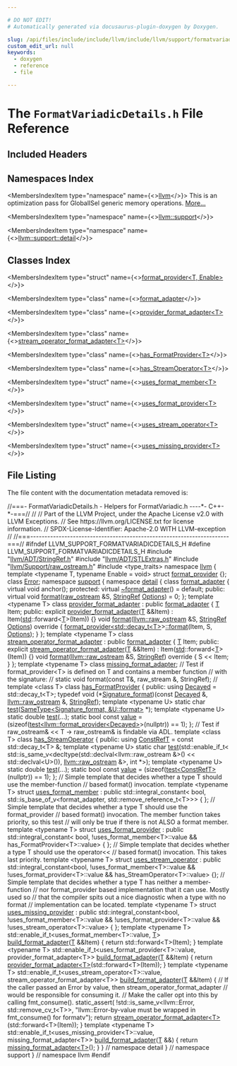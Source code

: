 ```yaml
---

# DO NOT EDIT!
# Automatically generated via docusaurus-plugin-doxygen by Doxygen.

slug: /api/files/include/include/llvm/include/llvm/support/formatvariadicdetails-h
custom_edit_url: null
keywords:
  - doxygen
  - reference
  - file

---
```





# The `FormatVariadicDetails.h` File Reference

<DoxygenPage pluginConfig={pluginConfig}>



## Included Headers

<IncludesList>
<IncludesListItem
  filePath="llvm/ADT/StringRef.h"
  permalink="/docs/api/files/include/include/llvm/include/llvm/adt/stringref-h"
  isLocal="true" />
<IncludesListItem
  filePath="llvm/ADT/STLExtras.h"
  permalink="/docs/api/files/include/include/llvm/include/llvm/adt/stlextras-h"
  isLocal="true" />
<IncludesListItem
  filePath="llvm/Support/raw_ostream.h"
  permalink="/docs/api/files/include/include/llvm/include/llvm/support/raw-ostream-h"
  isLocal="true" />
<IncludesListItem
  filePath="type_traits"
  permalink=""
  isLocal="false" />
</IncludesList>

## Namespaces Index

<MembersIndex>

<MembersIndexItem
  type="namespace"
  name={<><a href="/docs/api/namespaces/llvm">llvm</a></>}>
This is an optimization pass for GlobalISel generic memory operations. <a href="/docs/api/namespaces/llvm/#details">More...</a>
</MembersIndexItem>

<MembersIndexItem
  type="namespace"
  name={<><a href="/docs/api/namespaces/llvm/support">llvm::support</a></>}>
</MembersIndexItem>

<MembersIndexItem
  type="namespace"
  name={<><a href="/docs/api/namespaces/llvm/support/detail">llvm::support::detail</a></>}>
</MembersIndexItem>

</MembersIndex>

## Classes Index

<MembersIndex>

<MembersIndexItem
  type="struct"
  name={<><a href="/docs/api/structs/llvm/format-provider">format_provider&lt;T, Enable&gt;</a></>}>
</MembersIndexItem>

<MembersIndexItem
  type="class"
  name={<><a href="/docs/api/classes/llvm/support/detail/format-adapter">format_adapter</a></>}>
</MembersIndexItem>

<MembersIndexItem
  type="class"
  name={<><a href="/docs/api/classes/llvm/support/detail/provider-format-adapter">provider_format_adapter&lt;T&gt;</a></>}>
</MembersIndexItem>

<MembersIndexItem
  type="class"
  name={<><a href="/docs/api/classes/llvm/support/detail/stream-operator-format-adapter">stream_operator_format_adapter&lt;T&gt;</a></>}>
</MembersIndexItem>

<MembersIndexItem
  type="class"
  name={<><a href="/docs/api/classes/llvm/support/detail/has-formatprovider">has_FormatProvider&lt;T&gt;</a></>}>
</MembersIndexItem>

<MembersIndexItem
  type="class"
  name={<><a href="/docs/api/classes/llvm/support/detail/has-streamoperator">has_StreamOperator&lt;T&gt;</a></>}>
</MembersIndexItem>

<MembersIndexItem
  type="struct"
  name={<><a href="/docs/api/structs/llvm/support/detail/uses-format-member">uses_format_member&lt;T&gt;</a></>}>
</MembersIndexItem>

<MembersIndexItem
  type="struct"
  name={<><a href="/docs/api/structs/llvm/support/detail/uses-format-provider">uses_format_provider&lt;T&gt;</a></>}>
</MembersIndexItem>

<MembersIndexItem
  type="struct"
  name={<><a href="/docs/api/structs/llvm/support/detail/uses-stream-operator">uses_stream_operator&lt;T&gt;</a></>}>
</MembersIndexItem>

<MembersIndexItem
  type="struct"
  name={<><a href="/docs/api/structs/llvm/support/detail/uses-missing-provider">uses_missing_provider&lt;T&gt;</a></>}>
</MembersIndexItem>

</MembersIndex>


## File Listing

The file content with the documentation metadata removed is:

<ProgramListing>

<Link id="l00001" /><CodeLine lineNumber="1"><Highlight kind="comment">//===- FormatVariadicDetails.h - Helpers for FormatVariadic.h ----&#42;- C++-&#42;-===//</Highlight><Highlight kind="normal"></Highlight></CodeLine>
<Link id="l00002" /><CodeLine lineNumber="2"><Highlight kind="normal"></Highlight><Highlight kind="comment">//</Highlight><Highlight kind="normal"></Highlight></CodeLine>
<Link id="l00003" /><CodeLine lineNumber="3"><Highlight kind="normal"></Highlight><Highlight kind="comment">// Part of the LLVM Project, under the Apache License v2.0 with LLVM Exceptions.</Highlight><Highlight kind="normal"></Highlight></CodeLine>
<Link id="l00004" /><CodeLine lineNumber="4"><Highlight kind="normal"></Highlight><Highlight kind="comment">// See https://llvm.org/LICENSE.txt for license information.</Highlight><Highlight kind="normal"></Highlight></CodeLine>
<Link id="l00005" /><CodeLine lineNumber="5"><Highlight kind="normal"></Highlight><Highlight kind="comment">// SPDX-License-Identifier: Apache-2.0 WITH LLVM-exception</Highlight><Highlight kind="normal"></Highlight></CodeLine>
<Link id="l00006" /><CodeLine lineNumber="6"><Highlight kind="normal"></Highlight><Highlight kind="comment">//</Highlight><Highlight kind="normal"></Highlight></CodeLine>
<Link id="l00007" /><CodeLine lineNumber="7"><Highlight kind="normal"></Highlight><Highlight kind="comment">//===----------------------------------------------------------------------===//</Highlight><Highlight kind="normal"></Highlight></CodeLine>
<Link id="l00008" /><CodeLine lineNumber="8"><Highlight kind="normal"></Highlight></CodeLine>
<Link id="l00009" /><CodeLine lineNumber="9"><Highlight kind="normal"></Highlight><Highlight kind="preprocessor">#ifndef LLVM&#95;SUPPORT&#95;FORMATVARIADICDETAILS&#95;H</Highlight><Highlight kind="normal"></Highlight></CodeLine>
<Link id="l00010" /><CodeLine lineNumber="10"><Highlight kind="normal"></Highlight><Highlight kind="preprocessor">#define LLVM&#95;SUPPORT&#95;FORMATVARIADICDETAILS&#95;H</Highlight><Highlight kind="normal"></Highlight></CodeLine>
<Link id="l00011" /><CodeLine lineNumber="11"><Highlight kind="normal"></Highlight></CodeLine>
<Link id="l00012" /><CodeLine lineNumber="12"><Highlight kind="normal"></Highlight><Highlight kind="preprocessor">#include &quot;<a href="/docs/api/files/include/include/llvm/include/llvm/adt/stringref-h">llvm/ADT/StringRef.h</a>&quot;</Highlight><Highlight kind="normal"></Highlight></CodeLine>
<Link id="l00013" /><CodeLine lineNumber="13"><Highlight kind="normal"></Highlight><Highlight kind="preprocessor">#include &quot;<a href="/docs/api/files/include/include/llvm/include/llvm/adt/stlextras-h">llvm/ADT/STLExtras.h</a>&quot;</Highlight><Highlight kind="normal"></Highlight></CodeLine>
<Link id="l00014" /><CodeLine lineNumber="14"><Highlight kind="normal"></Highlight><Highlight kind="preprocessor">#include &quot;<a href="/docs/api/files/include/include/llvm/include/llvm/support/raw-ostream-h">llvm/Support/raw&#95;ostream.h</a>&quot;</Highlight><Highlight kind="normal"></Highlight></CodeLine>
<Link id="l00015" /><CodeLine lineNumber="15"><Highlight kind="normal"></Highlight></CodeLine>
<Link id="l00016" /><CodeLine lineNumber="16"><Highlight kind="normal"></Highlight><Highlight kind="preprocessor">#include &lt;type&#95;traits&gt;</Highlight><Highlight kind="normal"></Highlight></CodeLine>
<Link id="l00017" /><CodeLine lineNumber="17"><Highlight kind="normal"></Highlight></CodeLine>
<Link id="l00018" /><CodeLine lineNumber="18"><Highlight kind="normal"></Highlight><Highlight kind="keyword">namespace </Highlight><Highlight kind="normal"><a href="/docs/api/namespaces/llvm">llvm</a> &#123;</Highlight></CodeLine>
<Link id="l00019" /><CodeLine lineNumber="19" lineLink="/docs/api/structs/llvm/format-provider"><Highlight kind="normal"></Highlight><Highlight kind="keyword">template</Highlight><Highlight kind="normal"> &lt;</Highlight><Highlight kind="keyword">typename</Highlight><Highlight kind="normal"> T, </Highlight><Highlight kind="keyword">typename</Highlight><Highlight kind="normal"> Enable = </Highlight><Highlight kind="keywordtype">void</Highlight><Highlight kind="normal">&gt; </Highlight><Highlight kind="keyword">struct </Highlight><Highlight kind="normal"><a href="/docs/api/structs/llvm/format-provider">format&#95;provider</a> &#123;&#125;;</Highlight></CodeLine>
<Link id="l00020" /><CodeLine lineNumber="20"><Highlight kind="normal"></Highlight><Highlight kind="keyword">class </Highlight><Highlight kind="normal"><a href="/docs/api/classes/llvm/error">Error</a>;</Highlight></CodeLine>
<Link id="l00021" /><CodeLine lineNumber="21"><Highlight kind="normal"></Highlight></CodeLine>
<Link id="l00022" /><CodeLine lineNumber="22"><Highlight kind="normal"></Highlight><Highlight kind="keyword">namespace </Highlight><Highlight kind="normal"><a href="/docs/api/namespaces/llvm/support">support</a> &#123;</Highlight></CodeLine>
<Link id="l00023" /><CodeLine lineNumber="23"><Highlight kind="normal"></Highlight><Highlight kind="keyword">namespace </Highlight><Highlight kind="normal"><a href="/docs/api/namespaces/detail">detail</a> &#123;</Highlight></CodeLine>
<Link id="l00024" /><CodeLine lineNumber="24" lineLink="/docs/api/classes/llvm/support/detail/format-adapter"><Highlight kind="normal"></Highlight><Highlight kind="keyword">class </Highlight><Highlight kind="normal"><a href="/docs/api/classes/llvm/support/detail/format-adapter">format&#95;adapter</a> &#123;</Highlight></CodeLine>
<Link id="l00025" /><CodeLine lineNumber="25"><Highlight kind="normal">  </Highlight><Highlight kind="keyword">virtual</Highlight><Highlight kind="normal"> </Highlight><Highlight kind="keywordtype">void</Highlight><Highlight kind="normal"> anchor();</Highlight></CodeLine>
<Link id="l00026" /><CodeLine lineNumber="26"><Highlight kind="normal"></Highlight></CodeLine>
<Link id="l00027" /><CodeLine lineNumber="27"><Highlight kind="normal"></Highlight><Highlight kind="keyword">protected</Highlight><Highlight kind="normal">:</Highlight></CodeLine>
<Link id="l00028" /><CodeLine lineNumber="28" lineLink="/docs/api/classes/llvm/support/detail/format-adapter/#a9ddb15586e5159f6a07b11dddece8ce1"><Highlight kind="normal">  </Highlight><Highlight kind="keyword">virtual</Highlight><Highlight kind="normal"> <a href="/docs/api/classes/llvm/support/detail/format-adapter/#a9ddb15586e5159f6a07b11dddece8ce1">~format&#95;adapter</a>() = </Highlight><Highlight kind="keywordflow">default</Highlight><Highlight kind="normal">;</Highlight></CodeLine>
<Link id="l00029" /><CodeLine lineNumber="29"><Highlight kind="normal"></Highlight></CodeLine>
<Link id="l00030" /><CodeLine lineNumber="30"><Highlight kind="normal"></Highlight><Highlight kind="keyword">public</Highlight><Highlight kind="normal">:</Highlight></CodeLine>
<Link id="l00031" /><CodeLine lineNumber="31" lineLink="/docs/api/classes/llvm/support/detail/format-adapter/#aede80d856ba46d9d6af7f0d0b94bea49"><Highlight kind="normal">  </Highlight><Highlight kind="keyword">virtual</Highlight><Highlight kind="normal"> </Highlight><Highlight kind="keywordtype">void</Highlight><Highlight kind="normal"> <a href="/docs/api/classes/llvm/support/detail/format-adapter/#aede80d856ba46d9d6af7f0d0b94bea49">format</a>(<a href="/docs/api/classes/llvm/raw-ostream">raw&#95;ostream</a> &amp;S, <a href="/docs/api/classes/llvm/stringref">StringRef</a> <a href="/docs/api/files/lib/lib/debuginfo/lib/debuginfo/logicalview/lib/debuginfo/logicalview/core/lvoptions-cpp/#ab4088b7a11f3cbc38ac16a6e9c72494e">Options</a>) = 0;</Highlight></CodeLine>
<Link id="l00032" /><CodeLine lineNumber="32"><Highlight kind="normal">&#125;;</Highlight></CodeLine>
<Link id="l00033" /><CodeLine lineNumber="33"><Highlight kind="normal"></Highlight></CodeLine>
<Link id="l00034" /><CodeLine lineNumber="34" lineLink="/docs/api/classes/llvm/support/detail/provider-format-adapter"><Highlight kind="normal"></Highlight><Highlight kind="keyword">template</Highlight><Highlight kind="normal"> &lt;</Highlight><Highlight kind="keyword">typename</Highlight><Highlight kind="normal"> T&gt; </Highlight><Highlight kind="keyword">class </Highlight><Highlight kind="normal"><a href="/docs/api/classes/llvm/support/detail/provider-format-adapter/#ab3917725b65ef75e5a849e1cd0cbebf2">provider&#95;format&#95;adapter</a> : </Highlight><Highlight kind="keyword">public</Highlight><Highlight kind="normal"> <a href="/docs/api/classes/llvm/support/detail/format-adapter">format&#95;adapter</a> &#123;</Highlight></CodeLine>
<Link id="l00035" /><CodeLine lineNumber="35"><Highlight kind="normal">  <a href="/docs/api/files/lib/lib/target/lib/target/mips/mips16isellowering-cpp/#a0acb682b8260ab1c60b918599864e2e5">T</a> Item;</Highlight></CodeLine>
<Link id="l00036" /><CodeLine lineNumber="36"><Highlight kind="normal"></Highlight></CodeLine>
<Link id="l00037" /><CodeLine lineNumber="37"><Highlight kind="normal"></Highlight><Highlight kind="keyword">public</Highlight><Highlight kind="normal">:</Highlight></CodeLine>
<Link id="l00038" /><CodeLine lineNumber="38" lineLink="/docs/api/classes/llvm/support/detail/provider-format-adapter/#ab3917725b65ef75e5a849e1cd0cbebf2"><Highlight kind="normal">  </Highlight><Highlight kind="keyword">explicit</Highlight><Highlight kind="normal"> <a href="/docs/api/classes/llvm/support/detail/provider-format-adapter/#ab3917725b65ef75e5a849e1cd0cbebf2">provider&#95;format&#95;adapter</a>(<a href="/docs/api/files/lib/lib/target/lib/target/mips/mips16isellowering-cpp/#a0acb682b8260ab1c60b918599864e2e5">T</a> &amp;&amp;Item) : Item(<a href="/docs/api/namespaces/std">std</a>::forward&lt;<a href="/docs/api/files/lib/lib/target/lib/target/mips/mips16isellowering-cpp/#a0acb682b8260ab1c60b918599864e2e5">T</a>&gt;(Item)) &#123;&#125;</Highlight></CodeLine>
<Link id="l00039" /><CodeLine lineNumber="39"><Highlight kind="normal"></Highlight></CodeLine>
<Link id="l00040" /><CodeLine lineNumber="40" lineLink="/docs/api/classes/llvm/support/detail/provider-format-adapter/#a1d5c10ab11eaa11677875d3cac6f4a8a"><Highlight kind="normal">  </Highlight><Highlight kind="keywordtype">void</Highlight><Highlight kind="normal"> <a href="/docs/api/classes/llvm/support/detail/provider-format-adapter/#a1d5c10ab11eaa11677875d3cac6f4a8a">format</a>(<a href="/docs/api/classes/llvm/raw-ostream">llvm::raw&#95;ostream</a> &amp;S, <a href="/docs/api/classes/llvm/stringref">StringRef</a> <a href="/docs/api/files/lib/lib/debuginfo/lib/debuginfo/logicalview/lib/debuginfo/logicalview/core/lvoptions-cpp/#ab4088b7a11f3cbc38ac16a6e9c72494e">Options</a>)</Highlight><Highlight kind="keyword"> override </Highlight><Highlight kind="normal">&#123;</Highlight></CodeLine>
<Link id="l00041" /><CodeLine lineNumber="41"><Highlight kind="normal">    <a href="/docs/api/structs/llvm/format-provider">format&#95;provider&lt;std::decay&#95;t&lt;T&gt;</a>&gt;<a href="/docs/api/classes/llvm/support/detail/provider-format-adapter/#a1d5c10ab11eaa11677875d3cac6f4a8a">::format</a>(Item, S, <a href="/docs/api/files/lib/lib/debuginfo/lib/debuginfo/logicalview/lib/debuginfo/logicalview/core/lvoptions-cpp/#ab4088b7a11f3cbc38ac16a6e9c72494e">Options</a>);</Highlight></CodeLine>
<Link id="l00042" /><CodeLine lineNumber="42"><Highlight kind="normal">  &#125;</Highlight></CodeLine>
<Link id="l00043" /><CodeLine lineNumber="43"><Highlight kind="normal">&#125;;</Highlight></CodeLine>
<Link id="l00044" /><CodeLine lineNumber="44"><Highlight kind="normal"></Highlight></CodeLine>
<Link id="l00045" /><CodeLine lineNumber="45"><Highlight kind="normal"></Highlight><Highlight kind="keyword">template</Highlight><Highlight kind="normal"> &lt;</Highlight><Highlight kind="keyword">typename</Highlight><Highlight kind="normal"> T&gt;</Highlight></CodeLine>
<Link id="l00046" /><CodeLine lineNumber="46" lineLink="/docs/api/classes/llvm/support/detail/stream-operator-format-adapter"><Highlight kind="normal"></Highlight><Highlight kind="keyword">class </Highlight><Highlight kind="normal"><a href="/docs/api/classes/llvm/support/detail/stream-operator-format-adapter/#a4d7cc799ea8ad6f952e6e29f8b19b409">stream&#95;operator&#95;format&#95;adapter</a> : </Highlight><Highlight kind="keyword">public</Highlight><Highlight kind="normal"> <a href="/docs/api/classes/llvm/support/detail/format-adapter">format&#95;adapter</a> &#123;</Highlight></CodeLine>
<Link id="l00047" /><CodeLine lineNumber="47"><Highlight kind="normal">  <a href="/docs/api/files/lib/lib/target/lib/target/mips/mips16isellowering-cpp/#a0acb682b8260ab1c60b918599864e2e5">T</a> Item;</Highlight></CodeLine>
<Link id="l00048" /><CodeLine lineNumber="48"><Highlight kind="normal"></Highlight></CodeLine>
<Link id="l00049" /><CodeLine lineNumber="49"><Highlight kind="normal"></Highlight><Highlight kind="keyword">public</Highlight><Highlight kind="normal">:</Highlight></CodeLine>
<Link id="l00050" /><CodeLine lineNumber="50" lineLink="/docs/api/classes/llvm/support/detail/stream-operator-format-adapter/#a4d7cc799ea8ad6f952e6e29f8b19b409"><Highlight kind="normal">  </Highlight><Highlight kind="keyword">explicit</Highlight><Highlight kind="normal"> <a href="/docs/api/classes/llvm/support/detail/stream-operator-format-adapter/#a4d7cc799ea8ad6f952e6e29f8b19b409">stream&#95;operator&#95;format&#95;adapter</a>(<a href="/docs/api/files/lib/lib/target/lib/target/mips/mips16isellowering-cpp/#a0acb682b8260ab1c60b918599864e2e5">T</a> &amp;&amp;Item)</Highlight></CodeLine>
<Link id="l00051" /><CodeLine lineNumber="51"><Highlight kind="normal">      : Item(<a href="/docs/api/namespaces/std">std</a>::forward&lt;<a href="/docs/api/files/lib/lib/target/lib/target/mips/mips16isellowering-cpp/#a0acb682b8260ab1c60b918599864e2e5">T</a>&gt;(Item)) &#123;&#125;</Highlight></CodeLine>
<Link id="l00052" /><CodeLine lineNumber="52"><Highlight kind="normal"></Highlight></CodeLine>
<Link id="l00053" /><CodeLine lineNumber="53" lineLink="/docs/api/classes/llvm/support/detail/stream-operator-format-adapter/#a25af2a3e78ea1d51e865d8e801250041"><Highlight kind="normal">  </Highlight><Highlight kind="keywordtype">void</Highlight><Highlight kind="normal"> <a href="/docs/api/classes/llvm/support/detail/stream-operator-format-adapter/#a25af2a3e78ea1d51e865d8e801250041">format</a>(<a href="/docs/api/classes/llvm/raw-ostream">llvm::raw&#95;ostream</a> &amp;S, <a href="/docs/api/classes/llvm/stringref">StringRef</a>)</Highlight><Highlight kind="keyword"> override </Highlight><Highlight kind="normal">&#123; S &lt;&lt; Item; &#125;</Highlight></CodeLine>
<Link id="l00054" /><CodeLine lineNumber="54"><Highlight kind="normal">&#125;;</Highlight></CodeLine>
<Link id="l00055" /><CodeLine lineNumber="55"><Highlight kind="normal"></Highlight></CodeLine>
<Link id="l00056" /><CodeLine lineNumber="56" lineLink="/docs/api/classes/llvm/support/detail/missing-format-adapter"><Highlight kind="normal"></Highlight><Highlight kind="keyword">template</Highlight><Highlight kind="normal"> &lt;</Highlight><Highlight kind="keyword">typename</Highlight><Highlight kind="normal"> T&gt; </Highlight><Highlight kind="keyword">class </Highlight><Highlight kind="normal"><a href="/docs/api/classes/llvm/support/detail/missing-format-adapter">missing&#95;format&#95;adapter</a>;</Highlight></CodeLine>
<Link id="l00057" /><CodeLine lineNumber="57"><Highlight kind="normal"></Highlight></CodeLine>
<Link id="l00058" /><CodeLine lineNumber="58"><Highlight kind="normal"></Highlight><Highlight kind="comment">// Test if format&#95;provider&lt;T&gt; is defined on T and contains a member function</Highlight><Highlight kind="normal"></Highlight></CodeLine>
<Link id="l00059" /><CodeLine lineNumber="59"><Highlight kind="normal"></Highlight><Highlight kind="comment">// with the signature:</Highlight><Highlight kind="normal"></Highlight></CodeLine>
<Link id="l00060" /><CodeLine lineNumber="60"><Highlight kind="normal"></Highlight><Highlight kind="comment">//   static void format(const T&amp;, raw&#95;stream &amp;, StringRef);</Highlight><Highlight kind="normal"></Highlight></CodeLine>
<Link id="l00061" /><CodeLine lineNumber="61"><Highlight kind="normal"></Highlight><Highlight kind="comment">//</Highlight><Highlight kind="normal"></Highlight></CodeLine>
<Link id="l00062" /><CodeLine lineNumber="62" lineLink="/docs/api/classes/llvm/support/detail/has-formatprovider"><Highlight kind="normal"></Highlight><Highlight kind="keyword">template</Highlight><Highlight kind="normal"> &lt;</Highlight><Highlight kind="keyword">class</Highlight><Highlight kind="normal"> T&gt; </Highlight><Highlight kind="keyword">class </Highlight><Highlight kind="normal"><a href="/docs/api/classes/llvm/support/detail/has-formatprovider">has&#95;FormatProvider</a> &#123;</Highlight></CodeLine>
<Link id="l00063" /><CodeLine lineNumber="63"><Highlight kind="normal"></Highlight><Highlight kind="keyword">public</Highlight><Highlight kind="normal">:</Highlight></CodeLine>
<Link id="l00064" /><CodeLine lineNumber="64" lineLink="/docs/api/classes/llvm/support/detail/has-formatprovider/#af5321c31e6f052cc16b6618f8055a4e6"><Highlight kind="normal">  </Highlight><Highlight kind="keyword">using </Highlight><Highlight kind="normal"><a href="/docs/api/classes/llvm/support/detail/has-formatprovider/#af5321c31e6f052cc16b6618f8055a4e6">Decayed</a> = std::decay&#95;t&lt;T&gt;;</Highlight></CodeLine>
<Link id="l00065" /><CodeLine lineNumber="65" lineLink="/docs/api/classes/llvm/support/detail/has-formatprovider/#ad978843c5d6f83223624a9c63f281bf7"><Highlight kind="normal">  </Highlight><Highlight kind="keyword">typedef</Highlight><Highlight kind="normal"> void (&#42;<a href="/docs/api/classes/llvm/support/detail/has-formatprovider/#ad978843c5d6f83223624a9c63f281bf7">Signature&#95;format</a>)(</Highlight><Highlight kind="keyword">const</Highlight><Highlight kind="normal"> <a href="/docs/api/classes/llvm/support/detail/has-formatprovider/#af5321c31e6f052cc16b6618f8055a4e6">Decayed</a> &amp;, <a href="/docs/api/classes/llvm/raw-ostream">llvm::raw&#95;ostream</a> &amp;,</Highlight></CodeLine>
<Link id="l00066" /><CodeLine lineNumber="66"><Highlight kind="normal">                                   <a href="/docs/api/classes/llvm/stringref">StringRef</a>);</Highlight></CodeLine>
<Link id="l00067" /><CodeLine lineNumber="67"><Highlight kind="normal"></Highlight></CodeLine>
<Link id="l00068" /><CodeLine lineNumber="68"><Highlight kind="normal">  </Highlight><Highlight kind="keyword">template</Highlight><Highlight kind="normal"> &lt;</Highlight><Highlight kind="keyword">typename</Highlight><Highlight kind="normal"> U&gt;</Highlight></CodeLine>
<Link id="l00069" /><CodeLine lineNumber="69" lineLink="/docs/api/classes/llvm/support/detail/has-formatprovider/#ae618a5c6b219e495adc017adcb8d9989"><Highlight kind="normal">  </Highlight><Highlight kind="keyword">static</Highlight><Highlight kind="normal"> </Highlight><Highlight kind="keywordtype">char</Highlight><Highlight kind="normal"> <a href="/docs/api/classes/llvm/support/detail/has-formatprovider/#ae618a5c6b219e495adc017adcb8d9989">test</a>(<a href="/docs/api/structs/llvm/sametype">SameType&lt;Signature&#95;format, &amp;U::format&gt;</a> &#42;);</Highlight></CodeLine>
<Link id="l00070" /><CodeLine lineNumber="70"><Highlight kind="normal"></Highlight></CodeLine>
<Link id="l00071" /><CodeLine lineNumber="71" lineLink="/docs/api/classes/llvm/support/detail/has-formatprovider/#ab08b7c785b38768e05ab2ced70670b79"><Highlight kind="normal">  </Highlight><Highlight kind="keyword">template</Highlight><Highlight kind="normal"> &lt;</Highlight><Highlight kind="keyword">typename</Highlight><Highlight kind="normal"> U&gt; </Highlight><Highlight kind="keyword">static</Highlight><Highlight kind="normal"> </Highlight><Highlight kind="keywordtype">double</Highlight><Highlight kind="normal"> <a href="/docs/api/classes/llvm/support/detail/has-formatprovider/#ab08b7c785b38768e05ab2ced70670b79">test</a>(...);</Highlight></CodeLine>
<Link id="l00072" /><CodeLine lineNumber="72"><Highlight kind="normal"></Highlight></CodeLine>
<Link id="l00073" /><CodeLine lineNumber="73" lineLink="/docs/api/classes/llvm/support/detail/has-formatprovider/#a21f683deed69e80ff250064f36ba2e77"><Highlight kind="normal">  </Highlight><Highlight kind="keyword">static</Highlight><Highlight kind="normal"> </Highlight><Highlight kind="keywordtype">bool</Highlight><Highlight kind="normal"> </Highlight><Highlight kind="keyword">const</Highlight><Highlight kind="normal"> <a href="/docs/api/classes/llvm/support/detail/has-formatprovider/#a21f683deed69e80ff250064f36ba2e77">value</a> =</Highlight></CodeLine>
<Link id="l00074" /><CodeLine lineNumber="74"><Highlight kind="normal">      (</Highlight><Highlight kind="keyword">sizeof</Highlight><Highlight kind="normal">(<a href="/docs/api/classes/llvm/support/detail/has-formatprovider/#ae618a5c6b219e495adc017adcb8d9989">test&lt;llvm::format&#95;provider&lt;Decayed&gt;</a>&gt;(</Highlight><Highlight kind="keyword">nullptr</Highlight><Highlight kind="normal">)) == 1);</Highlight></CodeLine>
<Link id="l00075" /><CodeLine lineNumber="75"><Highlight kind="normal">&#125;;</Highlight></CodeLine>
<Link id="l00076" /><CodeLine lineNumber="76"><Highlight kind="normal"></Highlight></CodeLine>
<Link id="l00077" /><CodeLine lineNumber="77"><Highlight kind="normal"></Highlight><Highlight kind="comment">// Test if raw&#95;ostream&amp; &lt;&lt; T -&gt; raw&#95;ostream&amp; is findable via ADL.</Highlight><Highlight kind="normal"></Highlight></CodeLine>
<Link id="l00078" /><CodeLine lineNumber="78" lineLink="/docs/api/classes/llvm/support/detail/has-streamoperator"><Highlight kind="normal"></Highlight><Highlight kind="keyword">template</Highlight><Highlight kind="normal"> &lt;</Highlight><Highlight kind="keyword">class</Highlight><Highlight kind="normal"> T&gt; </Highlight><Highlight kind="keyword">class </Highlight><Highlight kind="normal"><a href="/docs/api/classes/llvm/support/detail/has-streamoperator">has&#95;StreamOperator</a> &#123;</Highlight></CodeLine>
<Link id="l00079" /><CodeLine lineNumber="79"><Highlight kind="normal"></Highlight><Highlight kind="keyword">public</Highlight><Highlight kind="normal">:</Highlight></CodeLine>
<Link id="l00080" /><CodeLine lineNumber="80" lineLink="/docs/api/classes/llvm/support/detail/has-streamoperator/#ac60f923171e6cda56f30d6451f4a25e6"><Highlight kind="normal">  </Highlight><Highlight kind="keyword">using </Highlight><Highlight kind="normal"><a href="/docs/api/classes/llvm/support/detail/has-streamoperator/#ac60f923171e6cda56f30d6451f4a25e6">ConstRefT</a> = </Highlight><Highlight kind="keyword">const</Highlight><Highlight kind="normal"> std::decay&#95;t&lt;T&gt; &amp;;</Highlight></CodeLine>
<Link id="l00081" /><CodeLine lineNumber="81"><Highlight kind="normal"></Highlight></CodeLine>
<Link id="l00082" /><CodeLine lineNumber="82"><Highlight kind="normal">  </Highlight><Highlight kind="keyword">template</Highlight><Highlight kind="normal"> &lt;</Highlight><Highlight kind="keyword">typename</Highlight><Highlight kind="normal"> U&gt;</Highlight></CodeLine>
<Link id="l00083" /><CodeLine lineNumber="83" lineLink="/docs/api/classes/llvm/support/detail/has-streamoperator/#ad75633b814100f8346bba86dab69a162"><Highlight kind="normal">  </Highlight><Highlight kind="keyword">static</Highlight><Highlight kind="normal"> </Highlight><Highlight kind="keywordtype">char</Highlight><Highlight kind="normal"> <a href="/docs/api/classes/llvm/support/detail/has-streamoperator/#ad75633b814100f8346bba86dab69a162">test</a>(std::enable&#95;if&#95;t&lt;</Highlight></CodeLine>
<Link id="l00084" /><CodeLine lineNumber="84"><Highlight kind="normal">                   std::is&#95;same&#95;v&lt;</Highlight><Highlight kind="keyword">decltype</Highlight><Highlight kind="normal">(std::declval&lt;llvm::raw&#95;ostream &amp;&gt;()</Highlight></CodeLine>
<Link id="l00085" /><CodeLine lineNumber="85"><Highlight kind="normal">                                           &lt;&lt; std::declval&lt;U&gt;()),</Highlight></CodeLine>
<Link id="l00086" /><CodeLine lineNumber="86"><Highlight kind="normal">                                  <a href="/docs/api/classes/llvm/raw-ostream">llvm::raw&#95;ostream</a> &amp;&gt;,</Highlight></CodeLine>
<Link id="l00087" /><CodeLine lineNumber="87"><Highlight kind="normal">                   </Highlight><Highlight kind="keywordtype">int</Highlight><Highlight kind="normal"> &#42;&gt;);</Highlight></CodeLine>
<Link id="l00088" /><CodeLine lineNumber="88"><Highlight kind="normal"></Highlight></CodeLine>
<Link id="l00089" /><CodeLine lineNumber="89" lineLink="/docs/api/classes/llvm/support/detail/has-streamoperator/#a57238c3c6a49ce9dcae7ff6d9f04d69b"><Highlight kind="normal">  </Highlight><Highlight kind="keyword">template</Highlight><Highlight kind="normal"> &lt;</Highlight><Highlight kind="keyword">typename</Highlight><Highlight kind="normal"> U&gt; </Highlight><Highlight kind="keyword">static</Highlight><Highlight kind="normal"> </Highlight><Highlight kind="keywordtype">double</Highlight><Highlight kind="normal"> <a href="/docs/api/classes/llvm/support/detail/has-streamoperator/#a57238c3c6a49ce9dcae7ff6d9f04d69b">test</a>(...);</Highlight></CodeLine>
<Link id="l00090" /><CodeLine lineNumber="90"><Highlight kind="normal"></Highlight></CodeLine>
<Link id="l00091" /><CodeLine lineNumber="91" lineLink="/docs/api/classes/llvm/support/detail/has-streamoperator/#a47c40b62c91f1d364715b4e40b8afd8f"><Highlight kind="normal">  </Highlight><Highlight kind="keyword">static</Highlight><Highlight kind="normal"> </Highlight><Highlight kind="keywordtype">bool</Highlight><Highlight kind="normal"> </Highlight><Highlight kind="keyword">const</Highlight><Highlight kind="normal"> <a href="/docs/api/classes/llvm/support/detail/has-streamoperator/#a47c40b62c91f1d364715b4e40b8afd8f">value</a> = (</Highlight><Highlight kind="keyword">sizeof</Highlight><Highlight kind="normal">(<a href="/docs/api/files/lib/lib/codegen/moduloschedule-cpp/#a106e32122c569cdb42ddf61ecbb0aad1">test&lt;ConstRefT&gt;</a>(</Highlight><Highlight kind="keyword">nullptr</Highlight><Highlight kind="normal">)) == 1);</Highlight></CodeLine>
<Link id="l00092" /><CodeLine lineNumber="92"><Highlight kind="normal">&#125;;</Highlight></CodeLine>
<Link id="l00093" /><CodeLine lineNumber="93"><Highlight kind="normal"></Highlight></CodeLine>
<Link id="l00094" /><CodeLine lineNumber="94"><Highlight kind="normal"></Highlight><Highlight kind="comment">// Simple template that decides whether a type T should use the member-function</Highlight><Highlight kind="normal"></Highlight></CodeLine>
<Link id="l00095" /><CodeLine lineNumber="95"><Highlight kind="normal"></Highlight><Highlight kind="comment">// based format() invocation.</Highlight><Highlight kind="normal"></Highlight></CodeLine>
<Link id="l00096" /><CodeLine lineNumber="96"><Highlight kind="normal"></Highlight><Highlight kind="keyword">template</Highlight><Highlight kind="normal"> &lt;</Highlight><Highlight kind="keyword">typename</Highlight><Highlight kind="normal"> T&gt;</Highlight></CodeLine>
<Link id="l00097" /><CodeLine lineNumber="97" lineLink="/docs/api/structs/llvm/support/detail/uses-format-member"><Highlight kind="normal"></Highlight><Highlight kind="keyword">struct </Highlight><Highlight kind="normal"><a href="/docs/api/structs/llvm/support/detail/uses-format-member">uses&#95;format&#95;member</a></Highlight></CodeLine>
<Link id="l00098" /><CodeLine lineNumber="98"><Highlight kind="normal">    : </Highlight><Highlight kind="keyword">public</Highlight><Highlight kind="normal"> std::integral&#95;constant&lt;</Highlight></CodeLine>
<Link id="l00099" /><CodeLine lineNumber="99"><Highlight kind="normal">          bool, std::is&#95;base&#95;of&#95;v&lt;format&#95;adapter, std::remove&#95;reference&#95;t&lt;T&gt;&gt;&gt; &#123;</Highlight></CodeLine>
<Link id="l00100" /><CodeLine lineNumber="100"><Highlight kind="normal">&#125;;</Highlight></CodeLine>
<Link id="l00101" /><CodeLine lineNumber="101"><Highlight kind="normal"></Highlight></CodeLine>
<Link id="l00102" /><CodeLine lineNumber="102"><Highlight kind="normal"></Highlight><Highlight kind="comment">// Simple template that decides whether a type T should use the format&#95;provider</Highlight><Highlight kind="normal"></Highlight></CodeLine>
<Link id="l00103" /><CodeLine lineNumber="103"><Highlight kind="normal"></Highlight><Highlight kind="comment">// based format() invocation.  The member function takes priority, so this test</Highlight><Highlight kind="normal"></Highlight></CodeLine>
<Link id="l00104" /><CodeLine lineNumber="104"><Highlight kind="normal"></Highlight><Highlight kind="comment">// will only be true if there is not ALSO a format member.</Highlight><Highlight kind="normal"></Highlight></CodeLine>
<Link id="l00105" /><CodeLine lineNumber="105"><Highlight kind="normal"></Highlight><Highlight kind="keyword">template</Highlight><Highlight kind="normal"> &lt;</Highlight><Highlight kind="keyword">typename</Highlight><Highlight kind="normal"> T&gt;</Highlight></CodeLine>
<Link id="l00106" /><CodeLine lineNumber="106" lineLink="/docs/api/structs/llvm/support/detail/uses-format-provider"><Highlight kind="normal"></Highlight><Highlight kind="keyword">struct </Highlight><Highlight kind="normal"><a href="/docs/api/structs/llvm/support/detail/uses-format-provider">uses&#95;format&#95;provider</a></Highlight></CodeLine>
<Link id="l00107" /><CodeLine lineNumber="107"><Highlight kind="normal">    : </Highlight><Highlight kind="keyword">public</Highlight><Highlight kind="normal"> std::integral&#95;constant&lt;</Highlight></CodeLine>
<Link id="l00108" /><CodeLine lineNumber="108"><Highlight kind="normal">          bool, !uses&#95;format&#95;member&lt;T&gt;::value &amp;&amp; has&#95;FormatProvider&lt;T&gt;::value&gt; &#123;</Highlight></CodeLine>
<Link id="l00109" /><CodeLine lineNumber="109"><Highlight kind="normal">&#125;;</Highlight></CodeLine>
<Link id="l00110" /><CodeLine lineNumber="110"><Highlight kind="normal"></Highlight></CodeLine>
<Link id="l00111" /><CodeLine lineNumber="111"><Highlight kind="normal"></Highlight><Highlight kind="comment">// Simple template that decides whether a type T should use the operator&lt;&lt;</Highlight><Highlight kind="normal"></Highlight></CodeLine>
<Link id="l00112" /><CodeLine lineNumber="112"><Highlight kind="normal"></Highlight><Highlight kind="comment">// based format() invocation.  This takes last priority.</Highlight><Highlight kind="normal"></Highlight></CodeLine>
<Link id="l00113" /><CodeLine lineNumber="113"><Highlight kind="normal"></Highlight><Highlight kind="keyword">template</Highlight><Highlight kind="normal"> &lt;</Highlight><Highlight kind="keyword">typename</Highlight><Highlight kind="normal"> T&gt;</Highlight></CodeLine>
<Link id="l00114" /><CodeLine lineNumber="114" lineLink="/docs/api/structs/llvm/support/detail/uses-stream-operator"><Highlight kind="normal"></Highlight><Highlight kind="keyword">struct </Highlight><Highlight kind="normal"><a href="/docs/api/structs/llvm/support/detail/uses-stream-operator">uses&#95;stream&#95;operator</a></Highlight></CodeLine>
<Link id="l00115" /><CodeLine lineNumber="115"><Highlight kind="normal">    : </Highlight><Highlight kind="keyword">public</Highlight><Highlight kind="normal"> std::integral&#95;constant&lt;bool, !uses&#95;format&#95;member&lt;T&gt;::value &amp;&amp;</Highlight></CodeLine>
<Link id="l00116" /><CodeLine lineNumber="116"><Highlight kind="normal">                                              !uses&#95;format&#95;provider&lt;T&gt;::value &amp;&amp;</Highlight></CodeLine>
<Link id="l00117" /><CodeLine lineNumber="117"><Highlight kind="normal">                                              has&#95;StreamOperator&lt;T&gt;::value&gt; &#123;&#125;;</Highlight></CodeLine>
<Link id="l00118" /><CodeLine lineNumber="118"><Highlight kind="normal"></Highlight></CodeLine>
<Link id="l00119" /><CodeLine lineNumber="119"><Highlight kind="normal"></Highlight><Highlight kind="comment">// Simple template that decides whether a type T has neither a member-function</Highlight><Highlight kind="normal"></Highlight></CodeLine>
<Link id="l00120" /><CodeLine lineNumber="120"><Highlight kind="normal"></Highlight><Highlight kind="comment">// nor format&#95;provider based implementation that it can use.  Mostly used so</Highlight><Highlight kind="normal"></Highlight></CodeLine>
<Link id="l00121" /><CodeLine lineNumber="121"><Highlight kind="normal"></Highlight><Highlight kind="comment">// that the compiler spits out a nice diagnostic when a type with no format</Highlight><Highlight kind="normal"></Highlight></CodeLine>
<Link id="l00122" /><CodeLine lineNumber="122"><Highlight kind="normal"></Highlight><Highlight kind="comment">// implementation can be located.</Highlight><Highlight kind="normal"></Highlight></CodeLine>
<Link id="l00123" /><CodeLine lineNumber="123"><Highlight kind="normal"></Highlight><Highlight kind="keyword">template</Highlight><Highlight kind="normal"> &lt;</Highlight><Highlight kind="keyword">typename</Highlight><Highlight kind="normal"> T&gt;</Highlight></CodeLine>
<Link id="l00124" /><CodeLine lineNumber="124" lineLink="/docs/api/structs/llvm/support/detail/uses-missing-provider"><Highlight kind="normal"></Highlight><Highlight kind="keyword">struct </Highlight><Highlight kind="normal"><a href="/docs/api/structs/llvm/support/detail/uses-missing-provider">uses&#95;missing&#95;provider</a></Highlight></CodeLine>
<Link id="l00125" /><CodeLine lineNumber="125"><Highlight kind="normal">    : </Highlight><Highlight kind="keyword">public</Highlight><Highlight kind="normal"> std::integral&#95;constant&lt;bool, !uses&#95;format&#95;member&lt;T&gt;::value &amp;&amp;</Highlight></CodeLine>
<Link id="l00126" /><CodeLine lineNumber="126"><Highlight kind="normal">                                              !uses&#95;format&#95;provider&lt;T&gt;::value &amp;&amp;</Highlight></CodeLine>
<Link id="l00127" /><CodeLine lineNumber="127"><Highlight kind="normal">                                              !uses&#95;stream&#95;operator&lt;T&gt;::value&gt; &#123;</Highlight></CodeLine>
<Link id="l00128" /><CodeLine lineNumber="128"><Highlight kind="normal">&#125;;</Highlight></CodeLine>
<Link id="l00129" /><CodeLine lineNumber="129"><Highlight kind="normal"></Highlight></CodeLine>
<Link id="l00130" /><CodeLine lineNumber="130"><Highlight kind="normal"></Highlight><Highlight kind="keyword">template</Highlight><Highlight kind="normal"> &lt;</Highlight><Highlight kind="keyword">typename</Highlight><Highlight kind="normal"> T&gt;</Highlight></CodeLine>
<Link id="l00131" /><CodeLine lineNumber="131"><Highlight kind="normal">std::enable&#95;if&#95;t&lt;uses&#95;format&#95;member&lt;T&gt;::value, <a href="/docs/api/files/lib/lib/target/lib/target/mips/mips16isellowering-cpp/#a0acb682b8260ab1c60b918599864e2e5">T</a>&gt;</Highlight></CodeLine>
<Link id="l00132" /><CodeLine lineNumber="132" lineLink="/docs/api/namespaces/llvm/support/detail/#a7b7c745d9aa9e637371b87e5905f3fdc"><Highlight kind="normal"><a href="/docs/api/namespaces/llvm/support/detail/#a7b7c745d9aa9e637371b87e5905f3fdc">build&#95;format&#95;adapter</a>(<a href="/docs/api/files/lib/lib/target/lib/target/mips/mips16isellowering-cpp/#a0acb682b8260ab1c60b918599864e2e5">T</a> &amp;&amp;Item) &#123;</Highlight></CodeLine>
<Link id="l00133" /><CodeLine lineNumber="133"><Highlight kind="normal">  </Highlight><Highlight kind="keywordflow">return</Highlight><Highlight kind="normal"> std::forward&lt;T&gt;(Item);</Highlight></CodeLine>
<Link id="l00134" /><CodeLine lineNumber="134"><Highlight kind="normal">&#125;</Highlight></CodeLine>
<Link id="l00135" /><CodeLine lineNumber="135"><Highlight kind="normal"></Highlight></CodeLine>
<Link id="l00136" /><CodeLine lineNumber="136"><Highlight kind="normal"></Highlight><Highlight kind="keyword">template</Highlight><Highlight kind="normal"> &lt;</Highlight><Highlight kind="keyword">typename</Highlight><Highlight kind="normal"> T&gt;</Highlight></CodeLine>
<Link id="l00137" /><CodeLine lineNumber="137"><Highlight kind="normal">std::enable&#95;if&#95;t&lt;uses&#95;format&#95;provider&lt;T&gt;::value, provider&#95;format&#95;adapter&lt;T&gt;&gt;</Highlight></CodeLine>
<Link id="l00138" /><CodeLine lineNumber="138" lineLink="/docs/api/namespaces/llvm/support/detail/#a3cb2e02d50f568cdcbec16e0e891a1fa"><Highlight kind="normal"><a href="/docs/api/namespaces/llvm/support/detail/#a7b7c745d9aa9e637371b87e5905f3fdc">build&#95;format&#95;adapter</a>(<a href="/docs/api/files/lib/lib/target/lib/target/mips/mips16isellowering-cpp/#a0acb682b8260ab1c60b918599864e2e5">T</a> &amp;&amp;Item) &#123;</Highlight></CodeLine>
<Link id="l00139" /><CodeLine lineNumber="139"><Highlight kind="normal">  </Highlight><Highlight kind="keywordflow">return</Highlight><Highlight kind="normal"> <a href="/docs/api/classes/llvm/support/detail/provider-format-adapter">provider&#95;format&#95;adapter&lt;T&gt;</a>(std::forward&lt;T&gt;(Item));</Highlight></CodeLine>
<Link id="l00140" /><CodeLine lineNumber="140"><Highlight kind="normal">&#125;</Highlight></CodeLine>
<Link id="l00141" /><CodeLine lineNumber="141"><Highlight kind="normal"></Highlight></CodeLine>
<Link id="l00142" /><CodeLine lineNumber="142"><Highlight kind="normal"></Highlight><Highlight kind="keyword">template</Highlight><Highlight kind="normal"> &lt;</Highlight><Highlight kind="keyword">typename</Highlight><Highlight kind="normal"> T&gt;</Highlight></CodeLine>
<Link id="l00143" /><CodeLine lineNumber="143"><Highlight kind="normal">std::enable&#95;if&#95;t&lt;uses&#95;stream&#95;operator&lt;T&gt;::value,</Highlight></CodeLine>
<Link id="l00144" /><CodeLine lineNumber="144"><Highlight kind="normal">                 stream&#95;operator&#95;format&#95;adapter&lt;T&gt;&gt;</Highlight></CodeLine>
<Link id="l00145" /><CodeLine lineNumber="145" lineLink="/docs/api/namespaces/llvm/support/detail/#aa3ac5681739ecaff8f2cce2ef11f579f"><Highlight kind="normal"><a href="/docs/api/namespaces/llvm/support/detail/#a7b7c745d9aa9e637371b87e5905f3fdc">build&#95;format&#95;adapter</a>(<a href="/docs/api/files/lib/lib/target/lib/target/mips/mips16isellowering-cpp/#a0acb682b8260ab1c60b918599864e2e5">T</a> &amp;&amp;Item) &#123;</Highlight></CodeLine>
<Link id="l00146" /><CodeLine lineNumber="146"><Highlight kind="normal">  </Highlight><Highlight kind="comment">// If the caller passed an Error by value, then stream&#95;operator&#95;format&#95;adapter</Highlight><Highlight kind="normal"></Highlight></CodeLine>
<Link id="l00147" /><CodeLine lineNumber="147"><Highlight kind="normal">  </Highlight><Highlight kind="comment">// would be responsible for consuming it.</Highlight><Highlight kind="normal"></Highlight></CodeLine>
<Link id="l00148" /><CodeLine lineNumber="148"><Highlight kind="normal">  </Highlight><Highlight kind="comment">// Make the caller opt into this by calling fmt&#95;consume().</Highlight><Highlight kind="normal"></Highlight></CodeLine>
<Link id="l00149" /><CodeLine lineNumber="149"><Highlight kind="normal">  </Highlight><Highlight kind="keyword">static&#95;assert</Highlight><Highlight kind="normal">(</Highlight></CodeLine>
<Link id="l00150" /><CodeLine lineNumber="150"><Highlight kind="normal">      !std::is&#95;same&#95;v&lt;llvm::Error, std::remove&#95;cv&#95;t&lt;T&gt;&gt;,</Highlight></CodeLine>
<Link id="l00151" /><CodeLine lineNumber="151"><Highlight kind="normal">      </Highlight><Highlight kind="stringliteral">&quot;llvm::Error-by-value must be wrapped in fmt&#95;consume() for formatv&quot;</Highlight><Highlight kind="normal">);</Highlight></CodeLine>
<Link id="l00152" /><CodeLine lineNumber="152"><Highlight kind="normal">  </Highlight><Highlight kind="keywordflow">return</Highlight><Highlight kind="normal"> <a href="/docs/api/classes/llvm/support/detail/stream-operator-format-adapter">stream&#95;operator&#95;format&#95;adapter&lt;T&gt;</a>(std::forward&lt;T&gt;(Item));</Highlight></CodeLine>
<Link id="l00153" /><CodeLine lineNumber="153"><Highlight kind="normal">&#125;</Highlight></CodeLine>
<Link id="l00154" /><CodeLine lineNumber="154"><Highlight kind="normal"></Highlight></CodeLine>
<Link id="l00155" /><CodeLine lineNumber="155"><Highlight kind="normal"></Highlight><Highlight kind="keyword">template</Highlight><Highlight kind="normal"> &lt;</Highlight><Highlight kind="keyword">typename</Highlight><Highlight kind="normal"> T&gt;</Highlight></CodeLine>
<Link id="l00156" /><CodeLine lineNumber="156"><Highlight kind="normal">std::enable&#95;if&#95;t&lt;uses&#95;missing&#95;provider&lt;T&gt;::value, missing&#95;format&#95;adapter&lt;T&gt;&gt;</Highlight></CodeLine>
<Link id="l00157" /><CodeLine lineNumber="157" lineLink="/docs/api/namespaces/llvm/support/detail/#a436d8ced514fe524c2077b317cc41538"><Highlight kind="normal"><a href="/docs/api/namespaces/llvm/support/detail/#a7b7c745d9aa9e637371b87e5905f3fdc">build&#95;format&#95;adapter</a>(<a href="/docs/api/files/lib/lib/target/lib/target/mips/mips16isellowering-cpp/#a0acb682b8260ab1c60b918599864e2e5">T</a> &amp;&amp;) &#123;</Highlight></CodeLine>
<Link id="l00158" /><CodeLine lineNumber="158"><Highlight kind="normal">  </Highlight><Highlight kind="keywordflow">return</Highlight><Highlight kind="normal"> <a href="/docs/api/classes/llvm/support/detail/missing-format-adapter">missing&#95;format&#95;adapter&lt;T&gt;</a>();</Highlight></CodeLine>
<Link id="l00159" /><CodeLine lineNumber="159"><Highlight kind="normal">&#125;</Highlight></CodeLine>
<Link id="l00160" /><CodeLine lineNumber="160"><Highlight kind="normal">&#125; </Highlight><Highlight kind="comment">// namespace detail</Highlight><Highlight kind="normal"></Highlight></CodeLine>
<Link id="l00161" /><CodeLine lineNumber="161"><Highlight kind="normal">&#125; </Highlight><Highlight kind="comment">// namespace support</Highlight><Highlight kind="normal"></Highlight></CodeLine>
<Link id="l00162" /><CodeLine lineNumber="162"><Highlight kind="normal">&#125; </Highlight><Highlight kind="comment">// namespace llvm</Highlight><Highlight kind="normal"></Highlight></CodeLine>
<Link id="l00163" /><CodeLine lineNumber="163"><Highlight kind="normal"></Highlight></CodeLine>
<Link id="l00164" /><CodeLine lineNumber="164"><Highlight kind="normal"></Highlight><Highlight kind="preprocessor">#endif</Highlight></CodeLine>

</ProgramListing>

</DoxygenPage>
